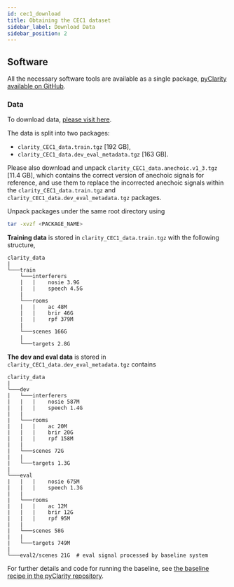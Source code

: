 ```yaml
---
id: cec1_download
title: Obtaining the CEC1 dataset
sidebar_label: Download Data
sidebar_position: 2
---
```


## Software

All the necessary software tools are available as a single package, [pyClarity available on GitHub](https://github.com/claritychallenge/clarity).

### Data

To download data, [please visit here](https://mab.to/bavGDV87BZISg).

The data is split into two packages:

- `clarity_CEC1_data.train.tgz` [192 GB],
- `clarity_CEC1_data.dev_eval_metadata.tgz` [163 GB].

Please also download and unpack `clarity_CEC1_data.anechoic.v1_3.tgz` [11.4 GB], which contains the correct version of anechoic signals for reference, and use them to replace the incorrected anechoic signals within the `clarity_CEC1_data.train.tgz` and `clarity_CEC1_data.dev_eval_metadata.tgz` packages.

Unpack packages under the same root directory using

```bash
tar -xvzf <PACKAGE_NAME>
```

**Training data** is stored in `clarity_CEC1_data.train.tgz` with the following structure,

```text
clarity_data
|
└───train
    └───interferers
    |   |    nosie 3.9G
    |   |    speech 4.5G
    |
    └───rooms
    |   |    ac 48M
    |   |    brir 46G
    |   |    rpf 379M
    |
    └───scenes 166G
    |
    └───targets 2.8G
```

**The dev and eval data** is stored in `clarity_CEC1_data.dev_eval_metadata.tgz` contains

```text
clarity_data
|
└───dev
|   └───interferers
|   |   |    nosie 587M
|   |   |    speech 1.4G
|   |
|   └───rooms
|   |   |    ac 20M
|   |   |    brir 20G
|   |   |    rpf 158M
|   |
|   └───scenes 72G
|   |
|   └───targets 1.3G
|
└───eval
|   |   |    nosie 675M
|   |   |    speech 1.3G
|   |
|   └───rooms
|   |   |    ac 12M
|   |   |    brir 12G
|   |   |    rpf 95M
|   |
|   └───scenes 58G
|   |
|   └───targets 749M
|
└───eval2/scenes 21G  # eval signal processed by baseline system
```

For further details and code for running the baseline, see [the baseline recipe in the pyClarity repository](https://github.com/claritychallenge/clarity/edit/main/recipes/cec1).
